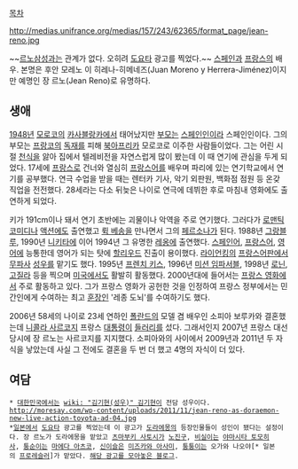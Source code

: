 [[목차]]

http://medias.unifrance.org/medias/157/243/62365/format_page/jean-reno.jpg

~~[[르노삼성]]과는 관계가 없다. 오히려 [[도요타]] 광고를 찍었다.~~
[[스페인]]과 [[프랑스]]의 배우. 본명은 후안 모레노 이 히레나-히메네즈(Juan Moreno y Herrera-Jiménez)이지만 예명인 장 르노(Jean Reno)로 유명하다.

== 생애 ==
[[1948년]] [[모로코]]의 [[카사블랑카]]에서 태어났지만 [[부모]]는 [[스페인]]인이라 스페인인이다. 그의 부모는 [[프랑코]]의 [[독재]]를 피해 [[북아프리카]] 모로코로 이주한 사람들이었다. 그는 어린 시절 [[천식]]을 앓아 집에서 텔레비전을 자연스럽게 많이 봤는데 이 때 연기에 관심을 두게 되었다. 17세에 [[프랑스]]로 건너와 열심히 [[프랑스어]]를 배우며 파리에 있는 연기학교에서 연기를 공부했다. 연극 수업을 받을 때는 렌터카 기사, 악기 외판원, 백화점 점원 등 온갖 직업을 전전했다. 28세라는 다소 뒤늦은 나이로 연극에 데뷔한 후로 마침내 영화에도 출연하게 되었다.

키가 191cm이나 돼서 연기 초반에는 괴물이나 악역을 주로 연기했다. 그러다가 [[로맨틱 코미디]]나 [[액션]]에도 출연했고 [[뤽 베송]]을 만나면서 그의 [[페르소나]]가 된다. 1988년 [[그랑블루]], 1990년 [[니키타]]에 이어 1994년 그 유명한 [[레옹]]에 출연했다. [[스페인어]], [[프랑스어]], [[영어]]에 능통한데 영어가 되는 탓에 [[할리우드]] 진출이 용이했다. [[라이언킹]]의 [[프랑스어]]판에서 [[무파사]] [[성우]]를 맡기도 했다. 1995년 [[프렌치 키스]], 1996년 [[미션 임파서블]], 1998년 [[로닌]], [[고질라]] 등을 찍으며 [[미국]]에서도 활발히 활동했다. 2000년대에 들어서는 [[프랑스 영화]]에서 주로 활동하고 있다. 그가 프랑스 영화가 공헌한 것을 인정하여 프랑스 정부에서는 민간인에게 수여하는 최고 [[훈장]]인 '레종 도뇌'를 수여하기도 했다.

2006년 58세의 나이로 23세 연하인 [[폴란드]]의 모델 겸 배우인 소피아 보루카와 결혼했는데 [[니콜라 사르코지]] 프랑스 [[대통령]]이 [[들러리]]를 섰다. 그래서인지 2007년 프랑스 대선 당시에 장 르노는 사르코지를 지지했다. 소피아와의 사이에서 2009년과 2011년 두 자식을 낳았는데 사실 그 전에도 결혼을 두 번 더 했고 4명의 자식이 더 있다.
== 여담 ==
 * [[대한민국]]에서는 [[wiki: "김기현(성우)" 김기현]]이 전담 성우이다. 
 http://moresay.com/wp-content/uploads/2011/11/jean-reno-as-doraemon-new-live-action-toyota-ad-04.jpg
 *[[일본]]에서 [[도요타]] 광고를 찍었는데 이 광고가 [[도라에몽]]의 등장인물들이 성인이 됐다는 설정이다. 장 르노가 도라에몽을 맡았고 [[츠마부키 사토시]]가 [[노진구]], [[비실이]]는 [[야마시타 토모히사]], [[퉁순이]]는 [[마에다 아츠코]], [[신이슬]]은 [[미즈카와 아사미]], [[퉁퉁이]]는 오가와 나오야[* 일본의 [[프로레슬러]]]가 맡았다. [http://tokyomari.blog.me/220125702575 해당 광고를 모아놓은 블로그].
